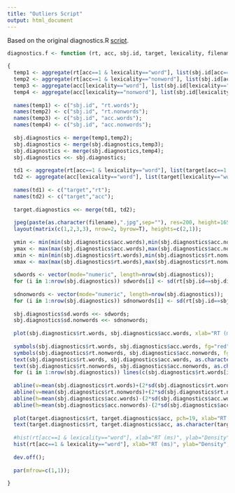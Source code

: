 ```yaml
---
title: "Outliers Script"
output: html_document
---
```

Based on the original diagnostics.R [script](https://osf.io/xtvmz/).

```r
diagnostics.f <- function (rt, acc, sbj.id, target, lexicality, filename)
  
{
  temp1 <- aggregate(rt[acc==1 & lexicality=="word"], list(sbj.id[acc==1 & lexicality=="word"]),mean);     
  temp2 <- aggregate(rt[acc==1 & lexicality=="nonword"], list(sbj.id[acc==1 & lexicality=="nonword"]), mean);     
  temp3 <- aggregate(acc[lexicality=="word"], list(sbj.id[lexicality=="word"]), mean);      
  temp4 <- aggregate(acc[lexicality=="nonword"], list(sbj.id[lexicality=="nonword"]), mean);
  
  names(temp1) <- c("sbj.id", "rt.words");
  names(temp2) <- c("sbj.id", "rt.nonwords");
  names(temp3) <- c("sbj.id", "acc.words");
  names(temp4) <- c("sbj.id", "acc.nonwords");
  
  sbj.diagnostics <- merge(temp1,temp2);
  sbj.diagnostics <- merge(sbj.diagnostics,temp3);
  sbj.diagnostics <- merge(sbj.diagnostics,temp4);
  sbj.diagnostics <<- sbj.diagnostics;
  
  td1 <- aggregate(rt[acc==1 & lexicality=="word"], list(target[acc==1 & lexicality=="word"]), mean);
  td2 <- aggregate(acc[lexicality=="word"], list(target[lexicality=="word"]), mean);
  
  names(td1) <- c("target","rt");
  names(td2) <- c("target","acc");
  
  target.diagnostics <<- merge(td1, td2);
  
  jpeg(paste(as.character(filename),".jpg",sep=""), res=200, height=1654, width=2339);
  layout(matrix(c(1,2,3,3), nrow=2, byrow=T), heights=c(2,1));	 
  
  ymin <- min(min(sbj.diagnostics$acc.words),min(sbj.diagnostics$acc.nonwords));
  ymax <- max(max(sbj.diagnostics$acc.words),max(sbj.diagnostics$acc.nonwords));
  xmin <- min(min(sbj.diagnostics$rt.words),min(sbj.diagnostics$rt.nonwords));
  xmax <- max(max(sbj.diagnostics$rt.words),max(sbj.diagnostics$rt.nonwords));
  
  sdwords <- vector(mode="numeric", length=nrow(sbj.diagnostics));
  for (i in 1:nrow(sbj.diagnostics)) sdwords[i] <- sd(rt[sbj.id==sbj.diagnostics$sbj.id[i] & acc==1 & lexicality=="word"])/sqrt(length(rt[sbj.id==sbj.diagnostics$sbj.id[i] & acc==1 & lexicality=="word"]));
  
  sdnonwords <- vector(mode="numeric", length=nrow(sbj.diagnostics));
  for (i in 1:nrow(sbj.diagnostics)) sdnonwords[i] <- sd(rt[sbj.id==sbj.diagnostics$sbj.id[i] & acc==1 & lexicality=="nonword"])/sqrt(length(rt[sbj.id==sbj.diagnostics$sbj.id[i] & acc==1 & lexicality=="nonword"]));
  
  sbj.diagnostics$sd.words <<- sdwords;
  sbj.diagnostics$sd.nonwords <<- sdnonwords;
  
  plot(sbj.diagnostics$rt.words, sbj.diagnostics$acc.words, xlab="RT (ms)", ylab="% correct", main="Subjects", type="n", ylim=c(ymin,ymax), xlim=c(xmin,xmax));
  
  symbols(sbj.diagnostics$rt.words, sbj.diagnostics$acc.words, fg="red", add=T, inches=F, circles=sdwords);
  symbols(sbj.diagnostics$rt.nonwords, sbj.diagnostics$acc.nonwords, fg="blue", add=T, inches=F, circles=sdnonwords);
  text(sbj.diagnostics$rt.words, sbj.diagnostics$acc.words, as.character(sbj.diagnostics$sbj.id), col="red");
  text(sbj.diagnostics$rt.nonwords, sbj.diagnostics$acc.nonwords, as.character(sbj.diagnostics$sbj.id), col="blue");
  for (i in 1:nrow(sbj.diagnostics)) lines(c(sbj.diagnostics$rt.words[i], sbj.diagnostics$rt.nonwords[i]), c(sbj.diagnostics$acc.words[i], sbj.diagnostics$acc.nonwords[i]), col=grey(.70));
  
  abline(v=mean(sbj.diagnostics$rt.words)+(2*sd(sbj.diagnostics$rt.words)), col="red", lty=2, lwd=2);
  abline(v=mean(sbj.diagnostics$rt.nonwords)+(2*sd(sbj.diagnostics$rt.nonwords)), col="blue", lty=2, lwd=2);
  abline(h=mean(sbj.diagnostics$acc.words)-(2*sd(sbj.diagnostics$acc.words)), col="red", lty=2, lwd=2);
  abline(h=mean(sbj.diagnostics$acc.nonwords)-(2*sd(sbj.diagnostics$acc.nonwords)), col="blue", lty=2, lwd=2);
  
  plot(target.diagnostics$rt, target.diagnostics$acc, pch=19, xlab="RT (ms)", ylab="% correct", main="Targets", type="n");
  text(target.diagnostics$rt, target.diagnostics$acc, as.character(target.diagnostics$target));
  
  #hist(rt[acc==1 & lexicality=="word"], xlab="RT (ms)", ylab="Density", main="Individual datapoints", breaks=(max(rt[acc==1 & lexicality=="word"])-min(rt[acc==1 & lexicality=="word"]))/50);
  hist(rt[acc==1 & lexicality=="word"], xlab="RT (ms)", ylab="Density", main="Individual datapoints", breaks=50);
  
  dev.off();
  
  par(mfrow=c(1,1));
  
}

```

<style>

h1.title {
  font-size: 32px;
  color: slategrey;
}

h3 {
  font-size: 20px;
  color: grey;
}

h4 {
  font-size: 15px;
  color: darkgrey;
}

</style>